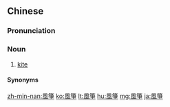 {{also|风筝}}
==Chinese==
{{zh-forms|s=风筝}}

===Pronunciation===
{{zh-pron
|m=fēngzhēng,tl=y
|c=fung1 zang1
|g='fung1 zen1
|j=feng1 zeng1/feng1 ceng1
|mn=xm,zz:hong-cheng/qz:hong-chng
|x=hong1 zen1
|cat=n
}}

===Noun===
{{zh-noun}}

# [[kite]]

====Synonyms====
{{zh-dial}}

{{zh-cat|Advanced}}

[[zh-min-nan:風箏]]
[[ko:風箏]]
[[lt:風箏]]
[[hu:風箏]]
[[mg:風箏]]
[[ja:風箏]]